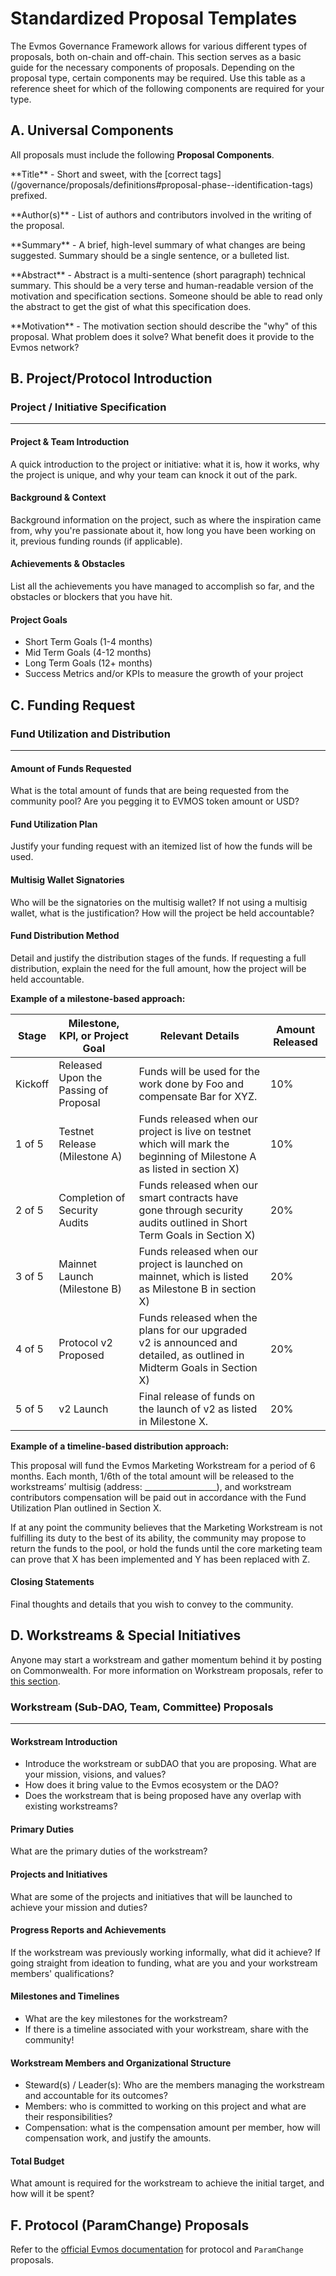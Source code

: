 
# Standardized Proposal Templates

The Evmos Governance Framework allows for various different types of proposals, both on-chain and off-chain. This section serves as a basic guide for the necessary components of proposals. Depending on the proposal type, certain components may be required. Use this table as a reference sheet for which of the following components are required for your type. 

## A. Universal Components

All proposals must include the following **Proposal Components**. 


<p style={{ fontSize: '0.9rem'}}>**Title** - Short and sweet, with the [correct tags](/governance/proposals/definitions#proposal-phase--identification-tags) prefixed.</p>

<p style={{ fontSize: '0.9rem'}}>**Author(s)** - List of authors and contributors involved in the writing of the proposal.</p>

<p style={{ fontSize: '0.9rem'}}>**Summary** - A brief, high-level summary of what changes are being suggested. Summary should be a single sentence, or a bulleted list.</p>

<p style={{ fontSize: '0.9rem'}}>**Abstract** - Abstract is a multi-sentence (short paragraph) technical summary. This should be a very terse and human-readable version of the motivation and specification sections. Someone should be able to read only the abstract to get the gist of what this specification does.</p>

<p style={{ fontSize: '0.9rem'}}>**Motivation** - The motivation section should describe the "why" of this proposal. What problem does it solve? What benefit does it provide to the Evmos network?</p>

## B. Project/Protocol Introduction

<h3 style={{ marginTop: 0 }}>Project / Initiative Specification</h3>
<hr />

<h4>Project & Team Introduction</h4>

A quick introduction to the project or initiative: what it is, how it works, why the project is unique, and why your team can knock it out of the park.

<h4>Background & Context</h4>

Background information on the project, such as where the inspiration came from, why you're passionate about it, how long you have been working on it, previous funding rounds (if applicable). 

<h4>Achievements & Obstacles</h4>

List all the achievements you have managed to accomplish so far, and the obstacles or blockers that you have hit.

<h4>Project Goals</h4>
<ul>
<li>Short Term Goals (1-4 months)</li>
<li>Mid Term Goals (4-12 months)</li>
<li>Long Term Goals (12+ months)</li>
<li>Success Metrics and/or KPIs to measure the growth of your project</li>
</ul>

## C. Funding Request

<h3 style={{ marginTop: 0 }}>Fund Utilization and Distribution</h3>
<hr />

<h4>Amount of Funds Requested</h4>

What is the total amount of funds that are being requested from the community pool? Are you pegging it to EVMOS token amount or USD?

<h4>Fund Utilization Plan</h4>

Justify your funding request with an itemized list of how the funds will be used. 

<h4>Multisig Wallet Signatories</h4>

Who will be the signatories on the multisig wallet? If not using a multisig wallet, what is the justification? How will the project be held accountable? 

<h4>Fund Distribution Method</h4>

Detail and justify the distribution stages of the funds. If requesting a full distribution, explain the need for the full amount, how the project will be held accountable.

**Example of a milestone-based approach:**

| Stage | Milestone, KPI, or Project Goal | Relevant Details | Amount Released |
| --- | --- | --- | --- |
| Kickoff | Released Upon the Passing of Proposal | Funds will be used for the work done by Foo and compensate Bar for XYZ. | 10% |
| 1 of 5 | Testnet Release (Milestone A) | Funds released when our project is live on testnet which will mark the beginning of Milestone A as listed in section X) | 10% |
| 2 of 5 | Completion of Security Audits | Funds released when our smart contracts have gone through security audits outlined in Short Term Goals in Section X) | 20% |
| 3 of 5 | Mainnet Launch (Milestone B) | Funds released when our project is launched on mainnet, which is listed as Milestone B in section X) | 20% |
| 4 of 5 | Protocol v2 Proposed  | Funds released when the plans for our upgraded v2 is announced and detailed, as outlined in Midterm Goals in Section X) | 20% |
| 5 of 5 | v2 Launch | Final release of funds on the launch of v2 as listed in Milestone X. | 20% |

**Example of a timeline-based distribution approach:**

This proposal will fund the Evmos Marketing Workstream for a period of 6 months. Each month, 1/6th of the total amount will be released to the workstreams’ multisig (address: __________________), and workstream contributors compensation will be paid out in accordance with the Fund Utilization Plan outlined in Section X. 

If at any point the community believes that the Marketing Workstream is not fulfilling its duty to the best of its ability, the community may propose to return the funds to the pool, or hold the funds until the core marketing team can prove that X has been implemented and Y has been replaced with Z.

<h4>Closing Statements</h4>

Final thoughts and details that you wish to convey to the community. 


## D. Workstreams & Special Initiatives

Anyone may start a workstream and gather momentum behind it by posting on Commonwealth. For more information on Workstream proposals, refer to [this section](/governance/proposals/definitions#workstream--special-initiatives).


<h3 style={{ marginTop: 0 }}>Workstream (Sub-DAO, Team, Committee) Proposals</h3>
<hr />

<h4>Workstream Introduction</h4>

- Introduce the workstream or subDAO that you are proposing. What are your mission, visions, and values? 
- How does it bring value to the Evmos ecosystem or the DAO?
- Does the workstream that is being proposed have any overlap with existing workstreams?

<h4>Primary Duties</h4>

What are the primary duties of the workstream?

<h4>Projects and Initiatives</h4>

What are some of the projects and initiatives that will be launched to achieve your mission and duties?

<h4>Progress Reports and Achievements</h4>

If the workstream was previously working informally, what did it achieve? If going straight from ideation to funding, what are you and your workstream members' qualifications? 

<h4>Milestones and Timelines</h4>

<ul>
    <li>What are the key milestones for the workstream?</li>
    <li>If there is a timeline associated with your workstream, share with the community!</li>
</ul>

<h4>Workstream Members and Organizational Structure</h4>

<ul>
    <li>Steward(s) / Leader(s): Who are the members managing the workstream and accountable for its outcomes?</li>
    <li>Members: who is committed to working on this project and what are their responsibilities?</li>
    <li>Compensation: what is the compensation amount per member, how will compensation work, and justify the amounts.</li>
</ul>

<h4>Total Budget</h4>

What amount is required for the workstream to achieve the initial target, and how will it be spent?

## F. Protocol (ParamChange) Proposals

Refer to the [official Evmos documentation](https://docs.evmos.org/users/governance/param_change.html) for protocol and `ParamChange` proposals.
